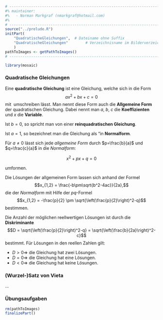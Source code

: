 ```r
# ---------------------------------------------------------------------------
#% maintainer:
#%   - Norman Markgraf (nmarkgraf@hotmail.com)
#%
# ---------------------------------------------------------------------------
source("../prelude.R")
initPart(
    "QuadratischeGleichungen",  # Dateiname ohne Suffix
    "QuadratischeGleichungen"        # Verzeichnisname im Bilderverzeichnis 
    )
pathToImages <- getPathToImages()
# ---------------------------------------------------------------------------

library(mosaic)

```


### Quadratische Gleichungen

Eine **quadratische Gleichung** ist eine Gleichung, welche sich in die Form
$$ax^2+bx+c=0$$
mit <math>a\neq 0</math> umschreiben lässt. 
Man nennt diese Form auch die **Allgemeine Form** der quadratischen Gleichung.
Dabei nennt man $a$, $b$, $c$ die **Koeffizienten** und $x$ die **Variable**.

Ist $b=0$, so spricht man von einer **reinquadratischen Gleichung**.

Ist $a=1$, so bezeichnet man die Gleichung als "in **Normalform**.

Für $a \neq 0$ lässt sich jede *allgemeine Form* durch $p=\frac{b}{a}$ und $q=\frac{c}{a}$ in die *Normalform*:

$$x^2 + px +q =0$$

umformen.

Die Lösungen der allgemeinen Form lassen sich anhand der Formel
$$x_{1,2} = \frac{-b\pm\sqrt{b^2-4ac}}{2a},$$
die der *Normalform* mit Hilfe der $pq$-Formel
$$x_{1,2} = -\frac{p}{2} \pm \sqrt{\left(\frac{p}{2}\right)^2-q}$$
bestimmen. 

Die Anzahl der möglichen reellwertigen Lösungen ist durch die **Diskriminante**
$$D = \sqrt{\left(\frac{p}{2}\right)^2-q} = \sqrt{\left(\frac{b}{2a}\right)^2-c}$$
bestimmt. 
Für Lösungen in den reellen Zahlen gilt:

- $D > 0 \Rightarrow$ die Gleichung hat zwei Lösungen.
- $D = 0 \Rightarrow$ die Gleichung hat eine Lösungen.
- $D < 0 \Rightarrow$ die Gleichung hat keine Lösungen.


### (Wurzel-)Satz von Vieta

...

### Übungsaufgaben



```r
rm(pathToImages)
finalizePart()
```
